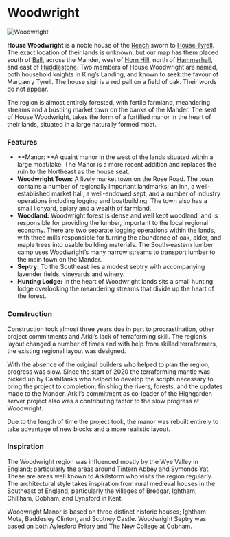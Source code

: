 

# Woodwright

<Image
  src="https://cdn.sanity.io/images/1as7cn02/production/a3b124cb02fe4ca6b01e36a6034d395a269b031a-1920x1017.png?w=976&h=350&fit=crop&crop=center&auto=format"
  alt="Woodwright"
  width={976}
  height={350}
/>

<ProjectDetails
  floatRight
  region="Reach"
  house="House Woodwright"
  type="Castle"
  status="Completed"
  warp="/warp woodwright"
  projectLead="Arkilstorm"
  dateStarted="October 23, 2017"
  dateCompleted="October 23, 2017"
/>

**House Woodwright** is a noble house of the [Reach](https://westeroscraft.com/wiki/reach) sworn to [House Tyrell](https://westeroscraft.com/wiki/reach/highgarden). The exact location of their lands is unknown, but our map has them placed south of [Ball](https://westeroscraft.com/wiki/reach/ball), across the Mander, west of [Horn Hill](https://westeroscraft.com/wiki/reach/horn-hill), north of [Hammerhall](https://westeroscraft.com/wiki/reach/hammerhal), and east of [Huddlestone](https://westeroscraft.com/wiki/reach/brightwater-keep). Two members of House Woodwright are named, both household knights in King’s Landing, and known to seek the favour of Margaery Tyrell. The house sigil is a red pall on a field of oak. Their words do not appear.

The region is almost entirely forested, with fertile farmland, meandering streams and a bustling market town on the banks of the Mander. The seat of House Woodwright, takes the form of a fortified manor in the heart of their lands, situated in a large naturally formed moat.

### Features

- **Manor: **A quaint manor in the west of the lands situated within a large moat/lake. The Manor is a more recent addition and replaces the ruin to the Northeast as the house seat.
- **Woodwright Town:** A lively market town on the Rose Road. The town contains a number of regionally important landmarks; an inn, a well-established market hall, a well-endowed sept, and a number of industry operations including logging and boatbuilding. The town also has a small lichyard, apiary and a wealth of farmland.
- **Woodland:** Woodwright forest is dense and well kept woodland, and is responsible for providing the lumber, important to the local regional economy. There are two separate logging operations within the lands, with three mills responsible for turning the abundance of oak, alder, and maple trees into usable building materials. The South-eastern lumber camp uses Woodwright’s many narrow streams to transport lumber to the main town on the Mander.
- **Septry:** To the Southeast lies a modest septry with accompanying lavender fields, vineyards and winery.
- **Hunting Lodge:** In the heart of Woodwright lands sits a small hunting lodge overlooking the meandering streams that divide up the heart of the forest.

### Construction

Construction took almost three years due in part to procrastination, other project commitments and Arkil’s lack of terraforming skill. The region’s layout changed a number of times and with help from skilled terraformers, the existing regional layout was designed.

With the absence of the original builders who helped to plan the region, progress was slow. Since the start of 2020 the terraforming mantle was picked up by CashBanks who helped to develop the scripts necessary to bring the project to completion; finishing the rivers, forests, and the updates made to the Mander. Arkil’s commitment as co-leader of the Highgarden server project also was a contributing factor to the slow progress at Woodwright.

Due to the length of time the project took, the manor was rebuilt entirely to take advantage of new blocks and a more realistic layout.

### Inspiration

The Woodwright region was influenced mostly by the Wye Valley in England; particularly the areas around Tintern Abbey and Symonds Yat. These are areas well known to Arkilstorm who visits the region regularly. The architectural style takes inspiration from rural medieval houses in the Southeast of England, particularly the villages of Bredgar, Ightham, Chillham, Cobham, and Eynsford in Kent.

Woodwright Manor is based on three distinct historic houses; Ightham Mote, Baddesley Clinton, and Scotney Castle. Woodwright Septry was based on both Aylesford Priory and The New College at Cobham.
